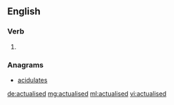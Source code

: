==English==

===Verb===
{{head|en|verb form}}

# {{en-past of|actualise}}

===Anagrams===
* [[acidulates#English|acidulates]]

[[de:actualised]]
[[mg:actualised]]
[[ml:actualised]]
[[vi:actualised]]